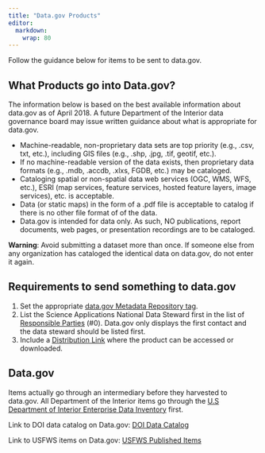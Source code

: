 ```yaml
---
title: "Data.gov Products"
editor: 
  markdown: 
    wrap: 80
---
```


Follow the guidance below for items to be sent to data.gov.

## **What Products go into Data.gov?**

The information below is based on the best available information about data.gov
as of April 2018. A future Department of the Interior data governance board may
issue written guidance about what is appropriate for data.gov.

-   Machine-readable, non-proprietary data sets are top priority (e.g., .csv,
    txt, etc.), including GIS files (e.g., .shp, .jpg, .tif, geotif, etc.).
-   If no machine-readable version of the data exists, then proprietary data
    formats (e.g., .mdb, .accdb, .xlxs, FGDB, etc.) may be cataloged.
-   Cataloging spatial or non-spatial data web services (OGC, WMS, WFS, etc.),
    ESRI (map services, feature services, hosted feature layers, image
    services), etc. is acceptable.
-   Data (or static maps) in the form of a .pdf file is acceptable to catalog if
    there is no other file format of of the data.
-   Data.gov is intended for data only. As such, NO publications, report
    documents, web pages, or presentation recordings are to be cataloged.

::: {.callout-warning appearance="minimal"}
**Warning**: Avoid submitting a dataset more than once. If someone else from any
organization has cataloged the identical data on data.gov, do not enter it
again.
:::

## Requirements to send something to data.gov

1.  Set the appropriate [data.gov Metadata Repository
    tag](metadata_tab_product.qmd#metadata-repositories).
2.  List the Science Applications National Data Steward first in the list of
    [Responsible Parties](main_tab_product.qmd#citation) (#0). Data.gov only
    displays the first contact and the data steward should be listed first.
3.  Include a [Distribution Link](distribution_tab_product.qmd) where the
    product can be accessed or downloaded.

## Data.gov

Items actually go through an intermediary before they harvested to data.gov. All
Department of the Interior items go through the [U.S Department of Interior
Enterprise Data Inventory](https://stg-datainventory.doi.gov/) first.

Link to DOI data catalog on Data.gov: [DOI Data
Catalog](https://catalog.data.gov/organization/doi-gov){.uri}

Link to USFWS items on Data.gov: [USFWS Published
Items](https://catalog.data.gov/organization/doi-gov?publisher=U.S.+Fish+and+Wildlife+Service)
